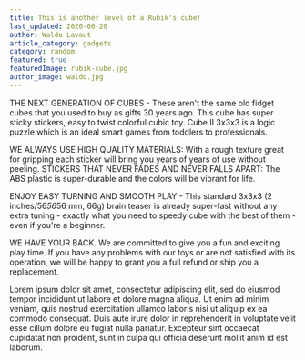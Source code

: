 ```yaml
---
title: This is another level of a Rubik's cube!
last_updated: 2020-06-20
author: Waldo Lavaut
article_category: gadgets
category: random
featured: true
featuredImage: rubik-cube.jpg
author_image: waldo.jpg
---
```


THE NEXT GENERATION OF CUBES - These aren't the same old fidget cubes that you used to buy as gifts 30 years ago. This cube has super sticky stickers, easy to twist colorful cubic toy. Cube II 3x3x3 is a logic puzzle which is an ideal smart games from toddlers to professionals.

WE ALWAYS USE HIGH QUALITY MATERIALS: With a rough texture great for gripping each sticker will bring you years of years of use without peeling.
STICKERS THAT NEVER FADES AND NEVER FALLS APART: The ABS plastic is super-durable and the colors will be vibrant for life.

ENJOY EASY TURNING AND SMOOTH PLAY - This standard 3x3x3 (2 inches/56*56*56 mm, 66g) brain teaser is already super-fast without any extra tuning - exactly what you need to speedy cube with the best of them - even if you're a beginner.

WE HAVE YOUR BACK. We are committed to give you a fun and exciting play time. If you have any problems with our toys or are not satisfied with its operation, we will be happy to grant you a full refund or ship you a replacement.

Lorem ipsum dolor sit amet, consectetur adipiscing elit, sed do eiusmod tempor incididunt ut labore et dolore magna aliqua. Ut enim ad minim veniam, quis nostrud exercitation ullamco laboris nisi ut aliquip ex ea commodo consequat. Duis aute irure dolor in reprehenderit in voluptate velit esse cillum dolore eu fugiat nulla pariatur. Excepteur sint occaecat cupidatat non proident, sunt in culpa qui officia deserunt mollit anim id est laborum.